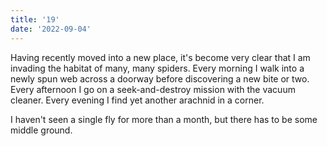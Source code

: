 ```yaml
---
title: '19'
date: '2022-09-04'
---
```


Having recently moved into a new place, it's become very clear that I am invading the habitat of many, many spiders. Every morning I walk into a newly spun web across a doorway before discovering a new bite or two. Every afternoon I go on a seek-and-destroy mission with the vacuum cleaner. Every evening I find yet another arachnid in a corner.

I haven't seen a single fly for more than a month, but there has to be some middle ground.
